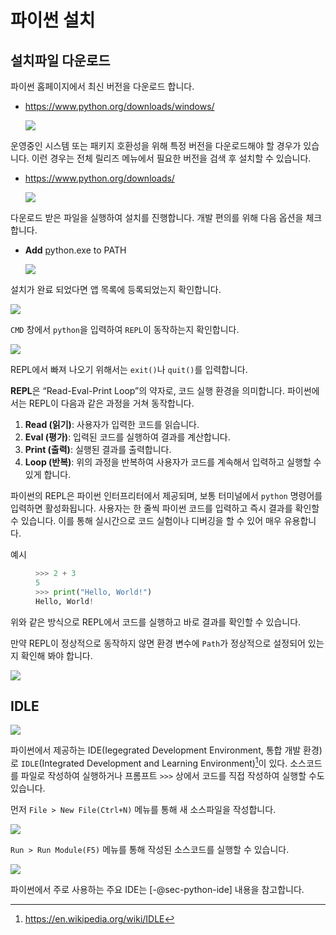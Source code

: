 # 파이썬 설치 {#sec-python-installation}

## 설치파일 다운로드 {#sec-download-python}

파이썬 홈페이지에서 최신 버전을 다운로드 합니다.

-   [https://www.python.org/downloads/windows/](https://www.python.org/downloads/windows/){target="_blank"}

    ![](images/install_python.png)

운영중인 시스템 또는 패키지 호환성을 위해 특정 버전을 다운로드해야 할 경우가 있습니다. 이런 경우는 전체 릴리즈 메뉴에서 필요한 버전을 검색 후 설치할 수 있습니다.

-   <https://www.python.org/downloads/>

    ![](images/python_all_release.png){target="_blank"}

다운로드 받은 파일을 실행하여 설치를 진행합니다. 개발 편의를 위해 다음 옵션을 체크합니다.

-   **Add** <u>p</u>ython.exe to PATH

    ![](images/install_python_path.png)

설치가 완료 되었다면 앱 목록에 등록되었는지 확인합니다.

![](images/python_installed_01.png)

`CMD` 창에서 `python`을 입력하여 `REPL`이 동작하는지 확인합니다.

![](images/python_repl.png)

REPL에서 빠져 나오기 위해서는 `exit()`나 `quit()`를 입력합니다.

::: {.callout-note icon="false" title="REPL"}
**REPL**은 "Read-Eval-Print Loop"의 약자로, 코드 실행 환경을 의미합니다. 파이썬에서는 REPL이 다음과 같은 과정을 거쳐 동작합니다.

1.  **Read (읽기)**: 사용자가 입력한 코드를 읽습니다.
2.  **Eval (평가)**: 입력된 코드를 실행하여 결과를 계산합니다.
3.  **Print (출력)**: 실행된 결과를 출력합니다.
4.  **Loop (반복)**: 위의 과정을 반복하여 사용자가 코드를 계속해서 입력하고 실행할 수 있게 합니다.

파이썬의 REPL은 파이썬 인터프리터에서 제공되며, 보통 터미널에서 `python` 명령어를 입력하면 활성화됩니다. 사용자는 한 줄씩 파이썬 코드를 입력하고 즉시 결과를 확인할 수 있습니다. 이를 통해 실시간으로 코드 실험이나 디버깅을 할 수 있어 매우 유용합니다.

예시

:   ``` python
    >>> 2 + 3
    5
    >>> print("Hello, World!")
    Hello, World!
    ```

위와 같은 방식으로 REPL에서 코드를 실행하고 바로 결과를 확인할 수 있습니다.
:::

만약 REPL이 정상적으로 동작하지 않면 환경 변수에 `Path`가 정상적으로 설정되어 있는지 확인해 봐야 합니다.

![](images/environment_path.png)

## IDLE

![](images/python_idle.png)

파이썬에서 제공하는 IDE(Iegegrated Development Environment, 통합 개발 환경)로 `IDLE`(Integrated Development and Learning Environment)[^90_install_python-1]이 있다. 소스코드를 파일로 작성하여 실행하거나 프롬프트 `>>>` 상에서 코드를 직접 작성하여 실행할 수도 있습니다.

[^90_install_python-1]: [https://en.wikipedia.org/wiki/IDLE](https://en.wikipedia.org/wiki/IDLE){target="_blank"}

먼저 `File > New File(Ctrl+N)` 메뉴를 통해 새 소스파일을 작성합니다.

![](images/idle_new_file.png)

`Run > Run Module(F5)` 메뉴를 통해 작성된 소스코드를 실행할 수 있습니다.

![](images/idle_run.png)

파이썬에서 주로 사용하는 주요 IDE는 [-@sec-python-ide] 내용을 참고합니다.
